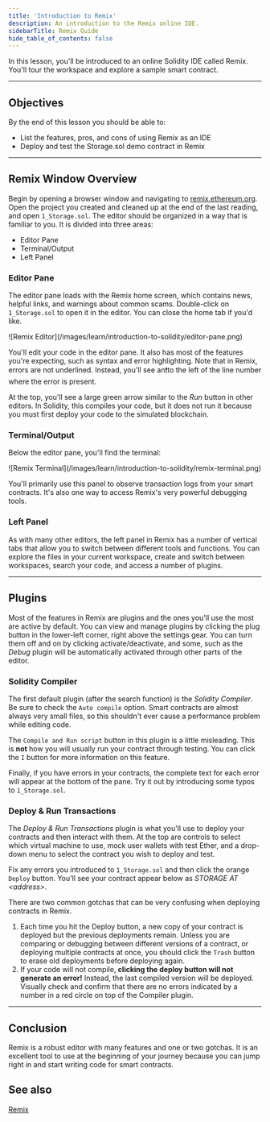 ```yaml
---
title: 'Introduction to Remix'
description: An introduction to the Remix online IDE.
sidebarTitle: Remix Guide
hide_table_of_contents: false
---
```


In this lesson, you'll be introduced to an online Solidity IDE called Remix. You'll tour the workspace and explore a sample smart contract.

---

## Objectives

By the end of this lesson you should be able to:

- List the features, pros, and cons of using Remix as an IDE
- Deploy and test the Storage.sol demo contract in Remix

---

## Remix Window Overview

Begin by opening a browser window and navigating to [remix.ethereum.org]. Open the project you created and cleaned up at the end of the last reading, and open `1_Storage.sol`. The editor should be organized in a way that is familiar to you. It is divided into three areas:

- Editor Pane
- Terminal/Output
- Left Panel

### Editor Pane

The editor pane loads with the Remix home screen, which contains news, helpful links, and warnings about common scams. Double-click on `1_Storage.sol` to open it in the editor. You can close the home tab if you'd like.

<Frame>
![Remix Editor](/images/learn/introduction-to-solidity/editor-pane.png)
</Frame>

You'll edit your code in the editor pane. It also has most of the features you're expecting, such as syntax and error highlighting. Note that in Remix, errors are not underlined. Instead, you'll see an❗to the left of the line number where the error is present.

At the top, you'll see a large green arrow similar to the _Run_ button in other editors. In Solidity, this compiles your code, but it does not run it because you must first deploy your code to the simulated blockchain.

### Terminal/Output

Below the editor pane, you'll find the terminal:

<Frame>
![Remix Terminal](/images/learn/introduction-to-solidity/remix-terminal.png)
</Frame>

You'll primarily use this panel to observe transaction logs from your smart contracts. It's also one way to access Remix's very powerful debugging tools.

### Left Panel

As with many other editors, the left panel in Remix has a number of vertical tabs that allow you to switch between different tools and functions. You can explore the files in your current workspace, create and switch between workspaces, search your code, and access a number of plugins.

---

## Plugins

Most of the features in Remix are plugins and the ones you'll use the most are active by default. You can view and manage plugins by clicking the plug button in the lower-left corner, right above the settings gear. You can turn them off and on by clicking activate/deactivate, and some, such as the _Debug_ plugin will be automatically activated through other parts of the editor.

### Solidity Compiler

The first default plugin (after the search function) is the _Solidity Compiler_. Be sure to check the `Auto compile` option. Smart contracts are almost always very small files, so this shouldn't ever cause a performance problem while editing code.

The `Compile and Run script` button in this plugin is a little misleading. This is **not** how you will usually run your contract through testing. You can click the `I` button for more information on this feature.

Finally, if you have errors in your contracts, the complete text for each error will appear at the bottom of the pane. Try it out by introducing some typos to `1_Storage.sol`.

### Deploy & Run Transactions

The _Deploy & Run Transactions_ plugin is what you'll use to deploy your contracts and then interact with them. At the top are controls to select which virtual machine to use, mock user wallets with test Ether, and a drop-down menu to select the contract you wish to deploy and test.

Fix any errors you introduced to `1_Storage.sol` and then click the orange `Deploy` button. You'll see your contract appear below as _STORAGE AT \<address\>_.

<Warning>
There are two common gotchas that can be very confusing when deploying contracts in Remix.

1. Each time you hit the Deploy button, a new copy of your contract is deployed but the previous deployments remain. Unless you are comparing or debugging between different versions of a contract, or deploying multiple contracts at once, you should click the `Trash` button to erase old deployments before deploying again.
1. If your code will not compile, **clicking the deploy button will not generate an error!** Instead, the last compiled version will be deployed. Visually check and confirm that there are no errors indicated by a number in a red circle on top of the Compiler plugin.
</Warning>


---

## Conclusion

Remix is a robust editor with many features and one or two gotchas. It is an excellent tool to use at the beginning of your journey because you can jump right in and start writing code for smart contracts.

## See also

[Remix](https://remix.ethereum.org)

[remix.ethereum.org]: https://remix.ethereum.org


<PolicyBanner />